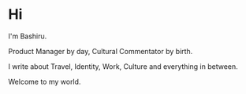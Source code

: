 # Hi

I'm Bashiru.

Product Manager by day, Cultural Commentator by birth.

I write about Travel, Identity, Work, Culture and everything in between.

Welcome to my world.